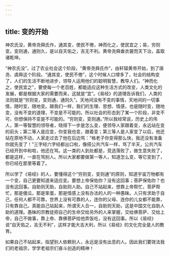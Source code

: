 ```yaml
---
---
---
```

title: 变的开始
---




神农氏没，黄帝尧舜氏作，通其变，使民不倦，神而化之，使民宜之；易，穷则变，变则通，通则久，是以自天佑之，吉无不利。黄帝尧舜垂衣裳而天下治，盖取诸乾坤。

“神农氏没”，过了农业社会这个阶段，“黄帝尧舜氏作”，由轩辕黄帝开始，到了唐尧、虞舜这个阶段。“通其变，使民不倦”，这个时候人口增多了，社会的结构变了，人们的生活不断地进步，领导人运用他们的聪明智慧，教导人们。“神而化之，使民宜之”，要使每一个老百姓，都能适应这种生活方式的改变，人类文化的发展，都是根据大家的需要而来，这就是“宜”。《易经》的道理告诉我们，人类的法则就是“穷则变，变则通，通则久”。天地间没有不变的事情，天地间的一切事情，随时变，随地变。跟我们一样，我们的生理、思想、情感，也是随时变，随地变，没有不变的道理，不变是不可能的。所以社会的形态到了某一个阶段，非变不可，你想保持不变是不可能的。“穷则变，变则通。”所以我经常说，历史上的伟人，第一等智慧的领导者，晓得下一步是怎么变，便领导人家跟着变，永远站在变的前头；第二等人是应变，你变我也变，跟着变；第三等人是人家变了以后，他还站在原地不动，人家走过去了他在后边骂：“格老子你变得那么快，我还没有准备你就先变了！”三字经六字经都出口啦，像搭公共汽车一样，骂了半天，公共汽车已经开到中和啦，他还在骂。这一类的人到处都是，竞选落败了，做生意失败了，都是这样，一直在骂别人。所以大家都要做第一等人，知道怎么变，等它变到了，你已经在那里等着了。

所以学了《易经》的人，要懂得这个“穷则变，变则通”的原则，知道宇宙万物都有一个变，自己更要知道来适应变。要想上帝保佑你？没有这回事；菩萨保佑你？也没有这回事。自助则天助，自助则人助。自己不站起来，想靠上帝帮忙，菩萨帮忙，那是傻瓜，那是笨蛋，那是情感上没有办法的人的一种愚昧。人只有求助于自己，任何人都不可靠，世界上没有可靠的人，连你的父母、连你的儿女都不能靠，只有靠自己。真能自己站起来，所谓天人合一，自助则天助，这是中国文化自助人助的道理。愚昧的宗教徒把自己的生命交给另外的人来掌握，交给佛菩萨、交给上帝，自己不做事，靠上帝、靠佛菩萨给他弄饭吃，没有这回事。所以《易经》说“自天佑之，吉无不利”，这样才能大吉大利，所以《易经》的文化完全是人的教育。

如果自己不站起来，指望别人依赖别人，永远是没有出息的人。因此我们要效法我们的老祖宗，学学老祖宗们奋斗创造的精神！